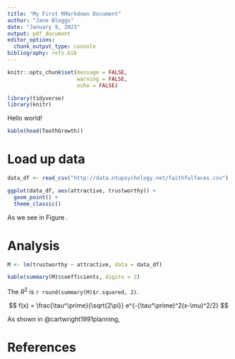 ```yaml
---
title: "My First RMarkdown Document"
author: "Jane Bloggs"
date: "January 9, 2023"
output: pdf_document
editor_options: 
  chunk_output_type: console
bibliography: refs.bib
---
```


```r
knitr::opts_chunk$set(message = FALSE,
                      warning = FALSE,
                      echo = FALSE)
```


```r
library(tidyverse)
library(knitr)
```

Hello world!
```r
kable(head(ToothGrowth))
```


# Load up data

```r
data_df <- read_csv("http://data.ntupsychology.net/faithfulfaces.csv")

ggplot(data_df, aes(attractive, trustworthy)) +
  geom_point() +
  theme_classic()

```

As we see in Figure \ref{fig:scatterplot}.

# Analysis

```r
M <- lm(trustworthy ~ attractive, data = data_df)
```

```r
kable(summary(M)$coefficients, digits = 2)
```

The $R^2$ is `r round(summary(M)$r.squared, 2)`.

$$
f(x) = \frac{\tau^\prime}{\sqrt{2\pi}} e^{-(\tau^\prime)^2(x-\mu)^2/2}
$$

As shown in @cartwright1991planning, 

# References

